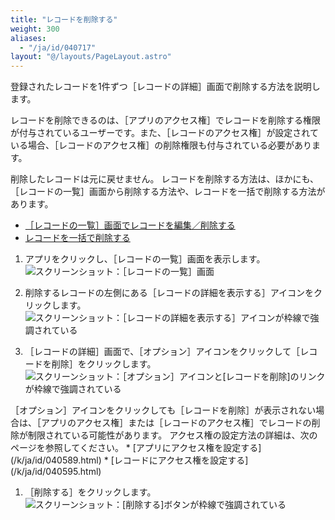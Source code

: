 ```yaml
---
title: "レコードを削除する"
weight: 300
aliases:
  - "/ja/id/040717"
layout: "@/layouts/PageLayout.astro"
---
```




登録されたレコードを1件ずつ<Wovn>［レコードの詳細］</Wovn>画面で削除する方法を説明します。  

レコードを削除できるのは、<Wovn>［アプリのアクセス権］</Wovn>でレコードを削除する権限が付与されているユーザーです。また、<Wovn>［レコードのアクセス権］</Wovn>が設定されている場合、<Wovn>［レコードのアクセス権］</Wovn>の削除権限も付与されている必要があります。  

<Warning>
削除したレコードは元に戻せません。

</Warning>

<Hint>
レコードを削除する方法は、ほかにも、<Wovn>［レコードの一覧］</Wovn>画面から削除する方法や、レコードを一括で削除する方法があります。  

* [［レコードの一覧］画面でレコードを編集／削除する](/k/ja/id/040718.html)  
* [レコードを一括で削除する](/k/ja/id/040716.html)

</Hint>

1. アプリをクリックし、<Wovn>［レコードの一覧］</Wovn>画面を表示します。  
   <Img src="/k/kintone/img-ja/delete_record_03.png" alt="スクリーンショット：［レコードの一覧］画面" />

1. 削除するレコードの左側にある<Wovn>［レコードの詳細を表示する］</Wovn>アイコンをクリックします。  
   <Img src="/k/kintone/img-ja/delete_record_04.png" alt="スクリーンショット：［レコードの詳細を表示する］アイコンが枠線で強調されている" />

1. <Wovn>［レコードの詳細］</Wovn>画面で、<Wovn>［オプション］</Wovn>アイコンをクリックして<Wovn>［レコードを削除］</Wovn>をクリックします。  
   <Img src="/k/kintone/img-ja/delete_record_05.png" alt="スクリーンショット：［オプション］アイコンと[レコードを削除]のリンクが枠線で強調されている" />
 <Note>
<Wovn>［オプション］</Wovn>アイコンをクリックしても<Wovn>［レコードを削除］</Wovn>が表示されない場合は、<Wovn>［アプリのアクセス権］</Wovn>または<Wovn>［レコードのアクセス権］</Wovn>でレコードの削除が制限されている可能性があります。<Wovn></Wovn>  
アクセス権の設定方法の詳細は、次のページを参照してください。  
   * [アプリにアクセス権を設定する](/k/ja/id/040589.html)
   * [レコードにアクセス権を設定する](/k/ja/id/040595.html)
   </Note>

1. <Wovn>［削除する］</Wovn>をクリックします。  
   <Img src="/k/kintone/img-ja/delete_record_06.png" alt="スクリーンショット：[削除する]ボタンが枠線で強調されている" />
